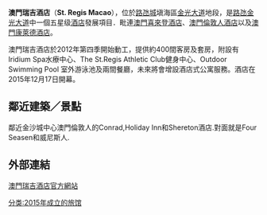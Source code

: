 {{Cotai_Strip_hotel_info
| cotai_strip    = yes
| hotel_name     = 澳門瑞吉酒店
| hotel_name_pt  = 
| hotel_name_en  = St. Regis Macao, Cotai Central
| logo           = St.Regis Macao Cotai Central logo.svg
| photo          = St Regis Macao night view 2016.jpg
| phototitle     = 瑞吉酒店位於大樓右則
| date_open      = 2015年12月17日
| address        = [[澳門倫敦人|澳門倫敦人]]
| owner          = [[威尼斯人(澳門)股份有限公司|威尼斯人澳門]]<br />及[[瑞吉酒店及度假村|瑞吉酒店及度假村]]
| star           = 五星級
| rooms          = 約400間
| restaurant     = 2間 ( The St.Regis Bar, The Manor )
| hotel_manage   = [[瑞吉酒店及度假村|瑞吉酒店及度假村]]
| club           = [[濠會|濠會]]、[[金沙會|金沙會]]、[[御匾會|御匾會]]
| website        = 
}}

'''澳門瑞吉酒店'''（'''St. Regis Macao'''），位於[[路氹城|路氹城]]塡海區[[金光大道|金光大道]]地段，是[[路氹金光大道|路氹金光大道]]中一個五星级[[酒店|酒店]]發展項目．毗連[[澳門喜來登酒店|澳門喜來登酒店]]、[[金沙城中心|澳門倫敦人酒店]]以及[[金沙城中心|澳門康萊德酒店]]。

澳門瑞吉酒店於2012年第四季開始動工，提供約400間客房及套房，附設有Iridium Spa水療中心、The St.Regis Athletic Club健身中心、Outdoor Swimming Pool 室外游泳池及兩間餐廳，未來將會增設酒店式公寓服務。酒店在2015年12月17日開幕。

== 鄰近建築／景點 ==
{{Cotai buildings}}
鄰近金沙城中心澳門倫敦人的Conrad,Holiday Inn和Shereton酒店.對面就是Four Seasen和威尼斯人.

== 外部連結 ==
<div class="references-small">
<references />
</div>

[http://www.stregis.com/macao 澳門瑞吉酒店官方網站]</div>


{{澳門酒店}}
{{路氹金光大道}}

[[分类:2015年成立的旅馆|分类:2015年成立的旅馆]]